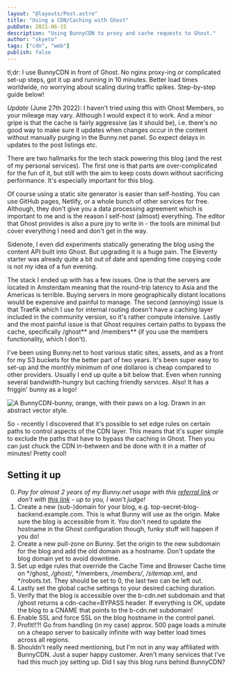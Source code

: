 ```yaml
---
layout: "@layouts/Post.astro"
title: "Using a CDN/Caching with Ghost"
pubDate: 2021-06-15
description: "Using BunnyCDN to proxy and cache requests to Ghost."
author: "skyeto"
tags: ["cdn", "web"]
publish: false
---
```


tl;dr: I use BunnyCDN in front of Ghost. No nginx proxy-ing or complicated set-up steps, got it up and running in 10 minutes. Better load times worldwide, no worrying about scaling during traffic spikes. Step-by-step guide below!

*Update* (June 27th 2022): I haven't tried using this with Ghost Members, so your mileage may vary. Although I would expect it to work. And a minor gripe is that the cache is fairly aggressive (as it should be), i.e. there's no good way to make sure it updates when changes occur in the content without manually purging in the Bunny.net panel. So expect delays in updates to the post listings etc.

There are two hallmarks for the tech stack powering this blog (and the rest of my personal services). The first one is that parts are over-complicated for the fun of it, but still with the aim to keep costs down without sacrificing performance. It's especially important for this blog.

Of course using a static site generator is easier than self-hosting. You can use GitHub pages, Netlify, or a whole bunch of other services for free. Although, they don't give you a data processing agreement which is important to me and is the reason I self-host (almost) everything. The editor that Ghost provides is also a pure joy to write in - the tools are minimal but cover everything I need and don't get in the way. 

Sidenote, I even did experiments statically generating the blog using the content API built into Ghost. But upgrading it is a huge pain. The Eleventy starter was already quite a bit out of date and spending time copying code is not my idea of a fun evening.

The stack I ended up with has a few issues. One is that the servers are located in Amsterdam meaning that the round-trip latency to Asia and the Americas is terrible. Buying servers in more geographically distant locations would be expensive and painful to manage. The second (annoying) issue is that Traefik which I use for internal routing doesn't have a caching layer included in the community version, so it's rather compute intensive. Lastly and the most painful issue is that Ghost requires certain paths to bypass the cache, specifically /ghost** and /members** (if you use the members functionality, which I don't).

I've been using Bunny.net to host various static sites, assets, and as a front for my S3 buckets for the better part of two years. It's been super easy to set-up and the monthly minimum of one dollaroo is cheap compared to other providers. Usually I end up quite a bit below that. Even when running several bandwidth-hungry but caching friendly services. Also! It has a friggin' bunny as a logo!

![A BunnyCDN-bunny, orange, with their paws on a log. Drawn in an abstract vector style.](/posts/bunnycdn-ghost/bunnycdn-bunny.svg)

So - recently I discovered that it's possible to set edge rules on certain paths to control aspects of the CDN layer. This means that it's super simple to exclude the paths that have to bypass the caching in Ghost. Then you can just chuck the CDN in-between and be done with it in a matter of minutes! Pretty cool!

## Setting it up
0. *Pay for almost 2 years of my Bunny.net usage with this [referral link](https://bunnycdn.com/?ref=k1jiu7wifx) or don't with [this link](https://bunnycdn.com/) - up to you, I won't judge!*
1. Create a new (sub-)domain for your blog, e.g. top-secret-blog-backend.example.com. This is what Bunny will use as the origin. Make sure the blog is accessible from it. You don't need to update the hostname in the Ghost configuration though, funky stuff will happen if you do!
2. Create a new pull-zone on Bunny. Set the origin to the new subdomain for the blog and add the old domain as a hostname. Don't update the blog domain yet to avoid downtime. 
3. Set up edge rules that override the Cache Time and Browser Cache time on */ghost, */ghost/*, */members, */members/*, */sitemap*.xml, and */robots.txt. They should be set to 0, the last two can be left out. 
4. Lastly set the global cache settings to your desired caching duration.
5. Verify that the blog is accessible over the b-cdn.net subdomain and that /ghost returns a cdn-cache=BYPASS header. If everything is OK, update the blog to a CNAME that points to the b-cdn.net subdomain! 
6. Enable SSL and force SSL on the blog hostname in the control panel.
7. Profit!!?! Go from handling (in my case) approx. 500 page loads a minute on a cheapo server to basically infinite with way better load times across all regions.
8. Shouldn't really need mentioning, but I'm not in any way affiliated with BunnyCDN. Just a super happy customer. Aren't many services that I've had this much joy setting up. Did I say this blog runs behind BunnyCDN? 
